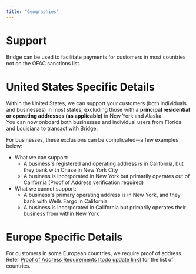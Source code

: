 ```yaml
---
title: "Geographies"
---
```


# **Support**

Bridge can be used to facilitate payments for customers in most countries not on the OFAC sanctions list.

# **United States Specific Details**

Within the United States, we can support your customers (both individuals and businesses) in most states, excluding those with a **principal residential or operating addresses (as applicable)** in New York and Alaska.\
You can now onboard both businesses and individual users from Florida and Louisiana to transact with Bridge.

For businesses, these exclusions can be complicated--a few examples below:

- What we can support:
  - A business's registered and operating address is in California, but they bank with Chase in New York City
  - A business is incorporated in New York but primarily operates out of California (Proof of Address verification required)
- What we cannot support:
  - A business's primary operating address is in New York, and they bank with Wells Fargo in California
  - A business is incorporated in California but primarily operates their business from within New York

# **Europe Specific Details**

For customers in some European countries, we require proof of address. Refer [<u>Proof of Address Requirements</u>](https://apidocs.bridge.xyz/docs/proof-of-address-requirements)<u> [todo update link]</u> for the list of countries.